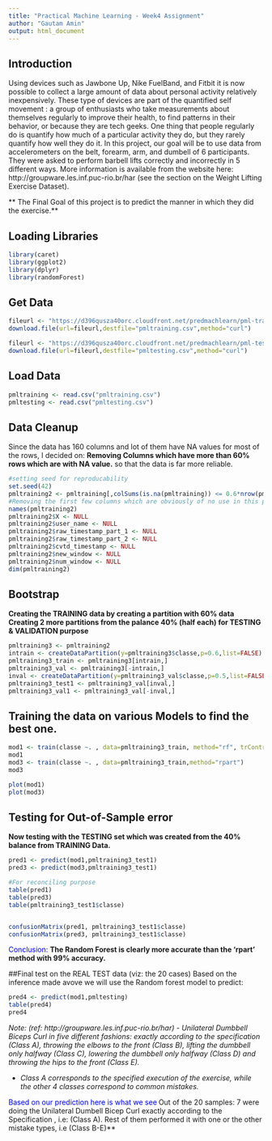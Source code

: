 ```yaml
---
title: "Practical Machine Learning - Week4 Assignment"
author: "Gautam Amin"
output: html_document
---
```


## Introduction
Using devices such as Jawbone Up, Nike FuelBand, and Fitbit it is now possible to collect a large amount of data about personal activity relatively inexpensively. These type of devices are part of the quantified self movement : a group of enthusiasts who take measurements about themselves regularly to improve their health, to find patterns in their behavior, or because they are tech geeks. One thing that people regularly do is quantify how much of a particular activity they do, but they rarely quantify how well they do it.
In this project, our goal will be to use data from accelerometers on the belt, forearm, arm, and dumbell of 6 participants. They were asked to perform barbell lifts correctly and incorrectly in 5 different ways. More information is available from the website here: http://groupware.les.inf.puc-rio.br/har (see the section on the Weight Lifting Exercise Dataset).

** The Final Goal of this project is to predict the manner in which they did the exercise.**

## Loading Libraries
```r
library(caret)
library(ggplot2)
library(dplyr)
library(randomForest)
```

## Get Data
```r
fileurl <- "https://d396qusza40orc.cloudfront.net/predmachlearn/pml-training.csv"
download.file(url=fileurl,destfile="pmltraining.csv",method="curl")

fileurl <- "https://d396qusza40orc.cloudfront.net/predmachlearn/pml-testing.csv"
download.file(url=fileurl,destfile="pmltesting.csv",method="curl")
```


## Load Data
```r
pmltraining <- read.csv("pmltraining.csv")
pmltesting <- read.csv("pmltesting.csv")
```


## Data Cleanup 
Since the data has 160 columns and lot of them have NA values for most of the rows, I decided on:
**Removing Columns which have more than 60% rows which are with NA value.** so that the data is far more reliable.
```r
#setting seed for reproducability
set.seed(42)
pmltraining2 <- pmltraining[,colSums(is.na(pmltraining)) <= 0.6*nrow(pmltraining)] 
#Removing the first few columns which are obviously of no use in this prediction (viz: Name, timestamp etc)
names(pmltraining2)
pmltraining2$X <- NULL
pmltraining2$user_name <- NULL
pmltraining2$raw_timestamp_part_1 <- NULL
pmltraining2$raw_timestamp_part_2 <- NULL
pmltraining2$cvtd_timestamp <- NULL
pmltraining2$new_window <- NULL
pmltraining2$num_window <- NULL
dim(pmltraining2)
```

## Bootstrap
**Creating the TRAINING data by creating a partition with 60% data 
Creating 2 more partitions from the palance 40% (half each) for TESTING & VALIDATION purpose**
```r
pmltraining3 <- pmltraining2
intrain <- createDataPartition(y=pmltraining3$classe,p=0.6,list=FALSE)
pmltraining3_train <- pmltraining3[intrain,]
pmltraining3_val <- pmltraining3[-intrain,]
inval <- createDataPartition(y=pmltraining3_val$classe,p=0.5,list=FALSE)
pmltraining3_test1 <- pmltraining3_val[inval,]
pmltraining3_val1 <- pmltraining3_val[-inval,]
```


## Training the data on various Models to find the best one.
```r
mod1 <- train(classe ~. , data=pmltraining3_train, method="rf", trControl = trainControl(method = "cv", number = 5))
mod1
mod3 <- train(classe ~. , data=pmltraining3_train,method="rpart")
mod3

plot(mod1)
plot(mod3)
```


## Testing for Out-of-Sample error
**Now testing with the TESTING set which was created from the 40% balance from TRAINING Data.**
```r
pred1 <- predict(mod1,pmltraining3_test1)
pred3 <- predict(mod3,pmltraining3_test1)

#For reconciling purpose
table(pred1)
table(pred3)
table(pmltraining3_test1$classe)


confusionMatrix(pred1, pmltraining3_test1$classe)
confusionMatrix(pred3, pmltraining3_test1$classe)
```

<span style="color:blue">Conclusion: </span>**The Random Forest is clearly more accurate than the 'rpart' method with 99% accuracy.**

##Final test on the REAL TEST data (viz: the 20 cases)
Based on the inference made avove we will use the Random forest model to predict:
```r
pred4 <- predict(mod1,pmltesting)
table(pred4)
pred4
```

<i>Note: (ref: http://groupware.les.inf.puc-rio.br/har) 
- Unilateral Dumbbell Biceps Curl in five different fashions: exactly according to the specification (Class A), throwing the elbows to the front (Class B), lifting the dumbbell only halfway (Class C), lowering the dumbbell only halfway (Class D) and throwing the hips to the front (Class E).

- Class A corresponds to the specified execution of the exercise, while the other 4 classes correspond to common mistakes.</i>
 
<span style="color:blue">Based on our prediction here is what we see</span>**
**Out of the 20 samples: 7 were doing the Unilateral Dumbell Bicep Curl exactly according to the Specification , i.e: (Class A). Rest of them performed it with one or the other mistake types, i.e (Class B-E)**


